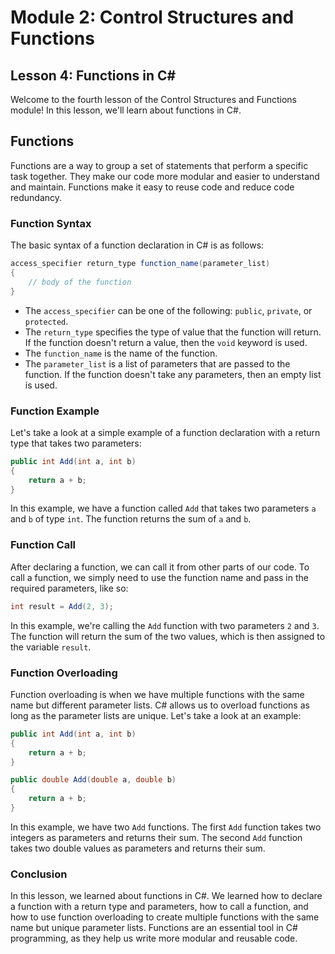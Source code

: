 # Module 2: Control Structures and Functions

## Lesson 4: Functions in C#

Welcome to the fourth lesson of the Control Structures and Functions module! In this lesson, we'll learn about functions in C#.

## Functions

Functions are a way to group a set of statements that perform a specific task together. They make our code more modular and easier to understand and maintain. Functions make it easy to reuse code and reduce code redundancy.

### Function Syntax

The basic syntax of a function declaration in C# is as follows:

```csharp
access_specifier return_type function_name(parameter_list)
{
    // body of the function
}
```

- The `access_specifier` can be one of the following: `public`, `private`, or `protected`.
- The `return_type` specifies the type of value that the function will return. If the function doesn't return a value, then the `void` keyword is used.
- The `function_name` is the name of the function.
- The `parameter_list` is a list of parameters that are passed to the function. If the function doesn't take any parameters, then an empty list is used.

### Function Example

Let's take a look at a simple example of a function declaration with a return type that takes two parameters:

```csharp
public int Add(int a, int b)
{
    return a + b;
}
```

In this example, we have a function called `Add` that takes two parameters `a` and `b` of type `int`. The function returns the sum of `a` and `b`.

### Function Call

After declaring a function, we can call it from other parts of our code. To call a function, we simply need to use the function name and pass in the required parameters, like so:

```csharp
int result = Add(2, 3);
```

In this example, we're calling the `Add` function with two parameters `2` and `3`. The function will return the sum of the two values, which is then assigned to the variable `result`.

### Function Overloading

Function overloading is when we have multiple functions with the same name but different parameter lists. C# allows us to overload functions as long as the parameter lists are unique. Let's take a look at an example:

```csharp
public int Add(int a, int b)
{
    return a + b;
}

public double Add(double a, double b)
{
    return a + b;
}
```

In this example, we have two `Add` functions. The first `Add` function takes two integers as parameters and returns their sum. The second `Add` function takes two double values as parameters and returns their sum.

### Conclusion

In this lesson, we learned about functions in C#. We learned how to declare a function with a return type and parameters, how to call a function, and how to use function overloading to create multiple functions with the same name but unique parameter lists. Functions are an essential tool in C# programming, as they help us write more modular and reusable code.